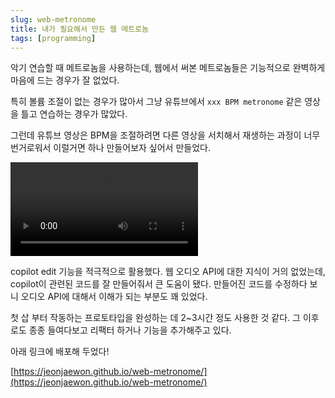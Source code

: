 ```yaml
---
slug: web-metronome
title: 내가 필요해서 만든 웹 메트로놈
tags: [programming]
---
```


악기 연습할 때 메트로놈을 사용하는데, 웹에서 써본 메트로놈들은 기능적으로 완벽하게 마음에 드는 경우가 잘 없었다.

특히 볼륨 조절이 없는 경우가 많아서 그냥 유튜브에서 `xxx BPM metronome` 같은 영상을 틀고 연습하는 경우가 많았다.

그런데 유튜브 영상은 BPM을 조절하려면 다른 영상을 서치해서 재생하는 과정이 너무 번거로워서 이럴거면 하나 만들어보자 싶어서 만들었다.

<video controls>
  <source src="/static/video/copilot_edit_example.mp4" type="video/mp4">
  해당 브라우저는 동영상을 지원하지 않습니다. [여기](https://jeonjaewon.github.io/static/video/copilot_edit_example.mp4)에서 직접 확인하세요.
</video>

copilot edit 기능을 적극적으로 활용했다. 웹 오디오 API에 대한 지식이 거의 없었는데, copilot이 관련된 코드를 잘 만들어줘서 큰 도움이 됐다. 만들어진 코드를 수정하다 보니 오디오 API에 대해서 이해가 되는 부분도 꽤 있었다.

첫 삽 부터 작동하는 프로토타입을 완성하는 데 2~3시간 정도 사용한 것 같다. 그 이후로도 종종 들여다보고 리팩터 하거나 기능을 추가해주고 있다.

아래 링크에 배포해 두었다!

[https://jeonjaewon.github.io/web-metronome/](https://jeonjaewon.github.io/web-metronome/)
